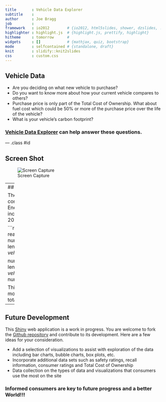 ```yaml
---
title       : Vehicle Data Explorer
subtitle    : 
author      : Joe Bragg
job         : 
framework   : io2012        # {io2012, html5slides, shower, dzslides, ...}
highlighter : highlight.js  # {highlight.js, prettify, highlight}
hitheme     : tomorrow      # 
widgets     : []            # {mathjax, quiz, bootstrap}
mode        : selfcontained # {standalone, draft}
knit        : slidify::knit2slides
css         : custom.css
---
```


## Vehicle Data

* Are you deciding on what new vehicle to purchase?
* Do you want to know more about how your current vehicle compares to others?
* Purchase price is only part of the Total Cost of Ownership. What about fuel cost which could be 50% or more of the purchase price over the life of the vehicle?
* What is your vehicle's carbon footprint?

### [Vehicle Data Explorer](https://joebragg.shinyapps.io/DataProduct/) can help answer these questions.


--- .class #id 

## Screen Shot

![Screen Capture](figures/Capture1.PNG)

---
## The Data

The data for the Vehicle Data Explorer comes from the U.S. Department of Energy website [fueleconomy.gov](http://www.fueleconomy.gov/). It includes vehicle data from 1984 to 2016.

```r
vehicle.data<-read.csv("../data/vehicles.csv")
numMM<-length(unique(paste(vehicle.data$make,vehicle.data$model)))
numMM

numYMM<-length(unique(paste(vehicle.data$year,vehicle.data$make,vehicle.data$model)))
numYMM
```

This data includes `r numMM` makes & models across `r 2016-1984` years for a total of `r numYMM` vehicles.

---
## Future Development

This [Shiny](http://shiny.rstudio.com/) web application is a work in progress. You are welcome to fork the [Github repository](https://github.com/joebragg/DataProducts.git) and contribute to its development. Here are a few ideas for your consideration.

* Add a selection of visualizations to assist with exploration of the data including bar charts, bubble charts, box plots, etc.
* Incorporate additional data sets such as safety ratings, recall information, consumer ratings and Total Cost of Ownership
* Data collection on the types of data and visualizations that consumers use the most on the site

### Informed consumers are key to future progress and a better World!!!





